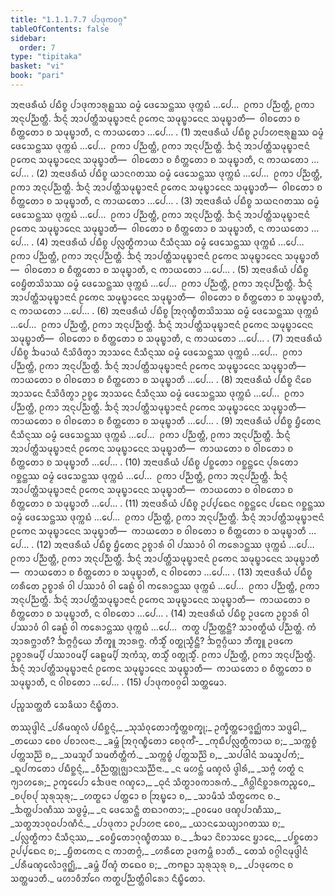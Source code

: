 ```yaml
---
title: "1.1.1.7.7 ᨸᩣᨴᩩᨠᩅᨣ᩠ᨣ"
tableOfContents: false
sidebar:
  order: 7
type: "tipitaka"
basket: "vi"
book: "pari"
---
```



<DynamicBreadcrumb />

<Division number="156" book="pari">

<Paragraph number="305" book="pari">
ᩋᨶᩣᨴᩁᩥᨿᩴ ᨸᨭᩥᨧ᩠ᨧ ᨸᩣᨴᩩᨠᩣᩁᩩᩊ᩠ᩉᩔ ᨵᨾ᩠ᨾᩴ ᨴᩮᩈᩮᨶ᩠ᨲᩔ ᨴᩩᨠ᩠ᨠᨭᩴ …ᨸᩮ…  ᩑᨠᩣ ᨸᨬ᩠ᨬᨲ᩠ᨲᩥ, ᩑᨠᩣ ᩋᨶᩩᨸᨬ᩠ᨬᨲ᩠ᨲᩥ. ᨨᨶ᩠ᨶᩴ ᩋᩣᨸᨲ᩠ᨲᩥᩈᨾᩩᨭ᩠ᨮᩣᨶᩣᨶᩴ ᩑᨠᩮᨶ ᩈᨾᩩᨭ᩠ᨮᩣᨶᩮᨶ ᩈᨾᩩᨭ᩠ᨮᩣᨲᩥ—  ᩅᩤᨧᨲᩮᩣ ᨧ ᨧᩥᨲ᩠ᨲᨲᩮᩣ ᨧ ᩈᨾᩩᨭ᩠ᨮᩣᨲᩥ, ᨶ ᨠᩣᨿᨲᩮᩣ …ᨸᩮ… . (1)
</Paragraph>

<Paragraph number="306" book="pari">
ᩋᨶᩣᨴᩁᩥᨿᩴ ᨸᨭᩥᨧ᩠ᨧ ᩏᨸᩣᩉᨶᩣᩁᩩᩊ᩠ᩉᩔ ᨵᨾ᩠ᨾᩴ ᨴᩮᩈᩮᨶ᩠ᨲᩔ ᨴᩩᨠ᩠ᨠᨭᩴ …ᨸᩮ…  ᩑᨠᩣ ᨸᨬ᩠ᨬᨲ᩠ᨲᩥ, ᩑᨠᩣ ᩋᨶᩩᨸᨬ᩠ᨬᨲ᩠ᨲᩥ. ᨨᨶ᩠ᨶᩴ ᩋᩣᨸᨲ᩠ᨲᩥᩈᨾᩩᨭ᩠ᨮᩣᨶᩣᨶᩴ ᩑᨠᩮᨶ ᩈᨾᩩᨭ᩠ᨮᩣᨶᩮᨶ ᩈᨾᩩᨭ᩠ᨮᩣᨲᩥ—  ᩅᩤᨧᨲᩮᩣ ᨧ ᨧᩥᨲ᩠ᨲᨲᩮᩣ ᨧ ᩈᨾᩩᨭ᩠ᨮᩣᨲᩥ, ᨶ ᨠᩣᨿᨲᩮᩣ …ᨸᩮ… . (2)
</Paragraph>

<Paragraph number="307" book="pari">
ᩋᨶᩣᨴᩁᩥᨿᩴ ᨸᨭᩥᨧ᩠ᨧ ᨿᩣᨶᨣᨲᩔ ᨵᨾ᩠ᨾᩴ ᨴᩮᩈᩮᨶ᩠ᨲᩔ ᨴᩩᨠ᩠ᨠᨭᩴ …ᨸᩮ…  ᩑᨠᩣ ᨸᨬ᩠ᨬᨲ᩠ᨲᩥ, ᩑᨠᩣ ᩋᨶᩩᨸᨬ᩠ᨬᨲ᩠ᨲᩥ. ᨨᨶ᩠ᨶᩴ ᩋᩣᨸᨲ᩠ᨲᩥᩈᨾᩩᨭ᩠ᨮᩣᨶᩣᨶᩴ ᩑᨠᩮᨶ ᩈᨾᩩᨭ᩠ᨮᩣᨶᩮᨶ ᩈᨾᩩᨭ᩠ᨮᩣᨲᩥ—  ᩅᩤᨧᨲᩮᩣ ᨧ ᨧᩥᨲ᩠ᨲᨲᩮᩣ ᨧ ᩈᨾᩩᨭ᩠ᨮᩣᨲᩥ, ᨶ ᨠᩣᨿᨲᩮᩣ …ᨸᩮ… . (3)
</Paragraph>

<Paragraph number="308" book="pari">
ᩋᨶᩣᨴᩁᩥᨿᩴ ᨸᨭᩥᨧ᩠ᨧ ᩈᨿᨶᨣᨲᩔ ᨵᨾ᩠ᨾᩴ ᨴᩮᩈᩮᨶ᩠ᨲᩔ ᨴᩩᨠ᩠ᨠᨭᩴ …ᨸᩮ…  ᩑᨠᩣ ᨸᨬ᩠ᨬᨲ᩠ᨲᩥ, ᩑᨠᩣ ᩋᨶᩩᨸᨬ᩠ᨬᨲ᩠ᨲᩥ. ᨨᨶ᩠ᨶᩴ ᩋᩣᨸᨲ᩠ᨲᩥᩈᨾᩩᨭ᩠ᨮᩣᨶᩣᨶᩴ ᩑᨠᩮᨶ ᩈᨾᩩᨭ᩠ᨮᩣᨶᩮᨶ ᩈᨾᩩᨭ᩠ᨮᩣᨲᩥ—  ᩅᩤᨧᨲᩮᩣ ᨧ ᨧᩥᨲ᩠ᨲᨲᩮᩣ ᨧ ᩈᨾᩩᨭ᩠ᨮᩣᨲᩥ, ᨶ ᨠᩣᨿᨲᩮᩣ …ᨸᩮ… . (4)
</Paragraph>

<Paragraph number="309" book="pari">
ᩋᨶᩣᨴᩁᩥᨿᩴ ᨸᨭᩥᨧ᩠ᨧ ᨸᩃᩖᨲ᩠ᨳᩥᨠᩣᨿ ᨶᩥᩈᩥᨶ᩠ᨶᩔ ᨵᨾ᩠ᨾᩴ ᨴᩮᩈᩮᨶ᩠ᨲᩔ ᨴᩩᨠ᩠ᨠᨭᩴ …ᨸᩮ…  ᩑᨠᩣ ᨸᨬ᩠ᨬᨲ᩠ᨲᩥ, ᩑᨠᩣ ᩋᨶᩩᨸᨬ᩠ᨬᨲ᩠ᨲᩥ. ᨨᨶ᩠ᨶᩴ ᩋᩣᨸᨲ᩠ᨲᩥᩈᨾᩩᨭ᩠ᨮᩣᨶᩣᨶᩴ ᩑᨠᩮᨶ ᩈᨾᩩᨭ᩠ᨮᩣᨶᩮᨶ ᩈᨾᩩᨭ᩠ᨮᩣᨲᩥ—  ᩅᩤᨧᨲᩮᩣ ᨧ ᨧᩥᨲ᩠ᨲᨲᩮᩣ ᨧ ᩈᨾᩩᨭ᩠ᨮᩣᨲᩥ, ᨶ ᨠᩣᨿᨲᩮᩣ …ᨸᩮ… . (5)
</Paragraph>

<Paragraph number="310" book="pari">
ᩋᨶᩣᨴᩁᩥᨿᩴ ᨸᨭᩥᨧ᩠ᨧ ᩅᩮᨮᩥᨲᩈᩦᩈᩔ ᨵᨾ᩠ᨾᩴ ᨴᩮᩈᩮᨶ᩠ᨲᩔ ᨴᩩᨠ᩠ᨠᨭᩴ …ᨸᩮ…  ᩑᨠᩣ ᨸᨬ᩠ᨬᨲ᩠ᨲᩥ, ᩑᨠᩣ ᩋᨶᩩᨸᨬ᩠ᨬᨲ᩠ᨲᩥ. ᨨᨶ᩠ᨶᩴ ᩋᩣᨸᨲ᩠ᨲᩥᩈᨾᩩᨭ᩠ᨮᩣᨶᩣᨶᩴ ᩑᨠᩮᨶ ᩈᨾᩩᨭ᩠ᨮᩣᨶᩮᨶ ᩈᨾᩩᨭ᩠ᨮᩣᨲᩥ—  ᩅᩤᨧᨲᩮᩣ ᨧ ᨧᩥᨲ᩠ᨲᨲᩮᩣ ᨧ ᩈᨾᩩᨭ᩠ᨮᩣᨲᩥ, ᨶ ᨠᩣᨿᨲᩮᩣ …ᨸᩮ… . (6)
</Paragraph>

<Paragraph number="311" book="pari">
ᩋᨶᩣᨴᩁᩥᨿᩴ ᨸᨭᩥᨧ᩠ᨧ ᩒᨣᩩᨱ᩠ᨮᩥᨲᩈᩦᩈᩔ ᨵᨾ᩠ᨾᩴ ᨴᩮᩈᩮᨶ᩠ᨲᩔ ᨴᩩᨠ᩠ᨠᨭᩴ …ᨸᩮ…  ᩑᨠᩣ ᨸᨬ᩠ᨬᨲ᩠ᨲᩥ, ᩑᨠᩣ ᩋᨶᩩᨸᨬ᩠ᨬᨲ᩠ᨲᩥ. ᨨᨶ᩠ᨶᩴ ᩋᩣᨸᨲ᩠ᨲᩥᩈᨾᩩᨭ᩠ᨮᩣᨶᩣᨶᩴ ᩑᨠᩮᨶ ᩈᨾᩩᨭ᩠ᨮᩣᨶᩮᨶ ᩈᨾᩩᨭ᩠ᨮᩣᨲᩥ—  ᩅᩤᨧᨲᩮᩣ ᨧ ᨧᩥᨲ᩠ᨲᨲᩮᩣ ᨧ ᩈᨾᩩᨭ᩠ᨮᩣᨲᩥ, ᨶ ᨠᩣᨿᨲᩮᩣ …ᨸᩮ… . (7)
</Paragraph>

<Paragraph number="312" book="pari">
ᩋᨶᩣᨴᩁᩥᨿᩴ ᨸᨭᩥᨧ᩠ᨧ ᨨᨾᩣᨿᩴ ᨶᩥᩈᩦᨴᩥᨲ᩠ᩅᩣ ᩋᩣᩈᨶᩮ ᨶᩥᩈᩥᨶ᩠ᨶᩔ ᨵᨾ᩠ᨾᩴ ᨴᩮᩈᩮᨶ᩠ᨲᩔ ᨴᩩᨠ᩠ᨠᨭᩴ …ᨸᩮ…  ᩑᨠᩣ ᨸᨬ᩠ᨬᨲ᩠ᨲᩥ, ᩑᨠᩣ ᩋᨶᩩᨸᨬ᩠ᨬᨲ᩠ᨲᩥ. ᨨᨶ᩠ᨶᩴ ᩋᩣᨸᨲ᩠ᨲᩥᩈᨾᩩᨭ᩠ᨮᩣᨶᩣᨶᩴ ᩑᨠᩮᨶ ᩈᨾᩩᨭ᩠ᨮᩣᨶᩮᨶ ᩈᨾᩩᨭ᩠ᨮᩣᨲᩥ—  ᨠᩣᨿᨲᩮᩣ ᨧ ᩅᩤᨧᨲᩮᩣ ᨧ ᨧᩥᨲ᩠ᨲᨲᩮᩣ ᨧ ᩈᨾᩩᨭ᩠ᨮᩣᨲᩥ …ᨸᩮ… . (8)
</Paragraph>

<Paragraph number="313" book="pari">
ᩋᨶᩣᨴᩁᩥᨿᩴ ᨸᨭᩥᨧ᩠ᨧ ᨶᩦᨧᩮ ᩋᩣᩈᨶᩮ ᨶᩥᩈᩦᨴᩥᨲ᩠ᩅᩣ ᩏᨧ᩠ᨧᩮ ᩋᩣᩈᨶᩮ ᨶᩥᩈᩥᨶ᩠ᨶᩔ ᨵᨾ᩠ᨾᩴ ᨴᩮᩈᩮᨶ᩠ᨲᩔ ᨴᩩᨠ᩠ᨠᨭᩴ …ᨸᩮ…  ᩑᨠᩣ ᨸᨬ᩠ᨬᨲ᩠ᨲᩥ, ᩑᨠᩣ ᩋᨶᩩᨸᨬ᩠ᨬᨲ᩠ᨲᩥ. ᨨᨶ᩠ᨶᩴ ᩋᩣᨸᨲ᩠ᨲᩥᩈᨾᩩᨭ᩠ᨮᩣᨶᩣᨶᩴ ᩑᨠᩮᨶ ᩈᨾᩩᨭ᩠ᨮᩣᨶᩮᨶ ᩈᨾᩩᨭ᩠ᨮᩣᨲᩥ—  ᨠᩣᨿᨲᩮᩣ ᨧ ᩅᩤᨧᨲᩮᩣ ᨧ ᨧᩥᨲ᩠ᨲᨲᩮᩣ ᨧ ᩈᨾᩩᨭ᩠ᨮᩣᨲᩥ …ᨸᩮ… . (9)
</Paragraph>

<Paragraph number="314" book="pari">
ᩋᨶᩣᨴᩁᩥᨿᩴ ᨸᨭᩥᨧ᩠ᨧ ᨮᩥᨲᩮᨶ ᨶᩥᩈᩥᨶ᩠ᨶᩔ ᨵᨾ᩠ᨾᩴ ᨴᩮᩈᩮᨶ᩠ᨲᩔ ᨴᩩᨠ᩠ᨠᨭᩴ …ᨸᩮ…  ᩑᨠᩣ ᨸᨬ᩠ᨬᨲ᩠ᨲᩥ, ᩑᨠᩣ ᩋᨶᩩᨸᨬ᩠ᨬᨲ᩠ᨲᩥ. ᨨᨶ᩠ᨶᩴ ᩋᩣᨸᨲ᩠ᨲᩥᩈᨾᩩᨭ᩠ᨮᩣᨶᩣᨶᩴ ᩑᨠᩮᨶ ᩈᨾᩩᨭ᩠ᨮᩣᨶᩮᨶ ᩈᨾᩩᨭ᩠ᨮᩣᨲᩥ—  ᨠᩣᨿᨲᩮᩣ ᨧ ᩅᩤᨧᨲᩮᩣ ᨧ ᨧᩥᨲ᩠ᨲᨲᩮᩣ ᨧ ᩈᨾᩩᨭ᩠ᨮᩣᨲᩥ …ᨸᩮ… . (10)
</Paragraph>

<Paragraph number="315" book="pari">
ᩋᨶᩣᨴᩁᩥᨿᩴ ᨸᨭᩥᨧ᩠ᨧ ᨸᨧ᩠ᨨᨲᩮᩣ ᨣᨧ᩠ᨨᨶ᩠ᨲᩮᨶ ᨸᩩᩁᨲᩮᩣ ᨣᨧ᩠ᨨᨶ᩠ᨲᩔ ᨵᨾ᩠ᨾᩴ ᨴᩮᩈᩮᨶ᩠ᨲᩔ ᨴᩩᨠ᩠ᨠᨭᩴ …ᨸᩮ…  ᩑᨠᩣ ᨸᨬ᩠ᨬᨲ᩠ᨲᩥ, ᩑᨠᩣ ᩋᨶᩩᨸᨬ᩠ᨬᨲ᩠ᨲᩥ. ᨨᨶ᩠ᨶᩴ ᩋᩣᨸᨲ᩠ᨲᩥᩈᨾᩩᨭ᩠ᨮᩣᨶᩣᨶᩴ ᩑᨠᩮᨶ ᩈᨾᩩᨭ᩠ᨮᩣᨶᩮᨶ ᩈᨾᩩᨭ᩠ᨮᩣᨲᩥ—  ᨠᩣᨿᨲᩮᩣ ᨧ ᩅᩤᨧᨲᩮᩣ ᨧ ᨧᩥᨲ᩠ᨲᨲᩮᩣ ᨧ ᩈᨾᩩᨭ᩠ᨮᩣᨲᩥ …ᨸᩮ… . (11)
</Paragraph>

<Paragraph number="316" book="pari">
ᩋᨶᩣᨴᩁᩥᨿᩴ ᨸᨭᩥᨧ᩠ᨧ ᩏᨸ᩠ᨸᨳᩮᨶ ᨣᨧ᩠ᨨᨶ᩠ᨲᩮᨶ ᨸᨳᩮᨶ ᨣᨧ᩠ᨨᨶ᩠ᨲᩔ ᨵᨾ᩠ᨾᩴ ᨴᩮᩈᩮᨶ᩠ᨲᩔ ᨴᩩᨠ᩠ᨠᨭᩴ …ᨸᩮ…  ᩑᨠᩣ ᨸᨬ᩠ᨬᨲ᩠ᨲᩥ, ᩑᨠᩣ ᩋᨶᩩᨸᨬ᩠ᨬᨲ᩠ᨲᩥ. ᨨᨶ᩠ᨶᩴ ᩋᩣᨸᨲ᩠ᨲᩥᩈᨾᩩᨭ᩠ᨮᩣᨶᩣᨶᩴ ᩑᨠᩮᨶ ᩈᨾᩩᨭ᩠ᨮᩣᨶᩮᨶ ᩈᨾᩩᨭ᩠ᨮᩣᨲᩥ—  ᨠᩣᨿᨲᩮᩣ ᨧ ᩅᩤᨧᨲᩮᩣ ᨧ ᨧᩥᨲ᩠ᨲᨲᩮᩣ ᨧ ᩈᨾᩩᨭ᩠ᨮᩣᨲᩥ …ᨸᩮ… . (12)
</Paragraph>

<Paragraph number="317" book="pari">
ᩋᨶᩣᨴᩁᩥᨿᩴ ᨸᨭᩥᨧ᩠ᨧ ᨮᩥᨲᩮᨶ ᩏᨧ᩠ᨧᩣᩁᩴ ᩅᩤ ᨸᩔᩣᩅᩴ ᩅᩤ ᨠᩁᩮᩣᨶ᩠ᨲᩔ ᨴᩩᨠ᩠ᨠᨭᩴ …ᨸᩮ…  ᩑᨠᩣ ᨸᨬ᩠ᨬᨲ᩠ᨲᩥ, ᩑᨠᩣ ᩋᨶᩩᨸᨬ᩠ᨬᨲ᩠ᨲᩥ. ᨨᨶ᩠ᨶᩴ ᩋᩣᨸᨲ᩠ᨲᩥᩈᨾᩩᨭ᩠ᨮᩣᨶᩣᨶᩴ ᩑᨠᩮᨶ ᩈᨾᩩᨭ᩠ᨮᩣᨶᩮᨶ ᩈᨾᩩᨭ᩠ᨮᩣᨲᩥ—  ᨠᩣᨿᨲᩮᩣ ᨧ ᨧᩥᨲ᩠ᨲᨲᩮᩣ ᨧ ᩈᨾᩩᨭ᩠ᨮᩣᨲᩥ, ᨶ ᩅᩤᨧᨲᩮᩣ …ᨸᩮ… . (13)
</Paragraph>

<Paragraph number="318" book="pari">
ᩋᨶᩣᨴᩁᩥᨿᩴ ᨸᨭᩥᨧ᩠ᨧ ᩉᩁᩥᨲᩮ ᩏᨧ᩠ᨧᩣᩁᩴ ᩅᩤ ᨸᩔᩣᩅᩴ ᩅᩤ ᨡᩮᩊᩴ ᩅᩤ ᨠᩁᩮᩣᨶ᩠ᨲᩔ ᨴᩩᨠ᩠ᨠᨭᩴ …ᨸᩮ…  ᩑᨠᩣ ᨸᨬ᩠ᨬᨲ᩠ᨲᩥ, ᩑᨠᩣ ᩋᨶᩩᨸᨬ᩠ᨬᨲ᩠ᨲᩥ. ᨨᨶ᩠ᨶᩴ ᩋᩣᨸᨲ᩠ᨲᩥᩈᨾᩩᨭ᩠ᨮᩣᨶᩣᨶᩴ ᩑᨠᩮᨶ ᩈᨾᩩᨭ᩠ᨮᩣᨶᩮᨶ ᩈᨾᩩᨭ᩠ᨮᩣᨲᩥ—  ᨠᩣᨿᨲᩮᩣ ᨧ ᨧᩥᨲ᩠ᨲᨲᩮᩣ ᨧ ᩈᨾᩩᨭ᩠ᨮᩣᨲᩥ, ᨶ ᩅᩤᨧᨲᩮᩣ …ᨸᩮ… . (14)
</Paragraph>

<Paragraph number="319" book="pari">
ᩋᨶᩣᨴᩁᩥᨿᩴ ᨸᨭᩥᨧ᩠ᨧ ᩏᨴᨠᩮ ᩏᨧ᩠ᨧᩣᩁᩴ ᩅᩤ ᨸᩔᩣᩅᩴ ᩅᩤ ᨡᩮᩊᩴ ᩅᩤ ᨠᩁᩮᩣᨶ᩠ᨲᩔ ᨴᩩᨠ᩠ᨠᨭᩴ …ᨸᩮ…  ᨠᨲ᩠ᨳ ᨸᨬ᩠ᨬᨲ᩠ᨲᨶ᩠ᨲᩥ? ᩈᩣᩅᨲ᩠ᨳᩥᨿᩴ ᨸᨬ᩠ᨬᨲ᩠ᨲᩴ. ᨠᩴ ᩋᩣᩁᨻ᩠ᨽᩣᨲᩥ? ᨨᨻ᩠ᨻᨣ᩠ᨣᩥᨿᩮ ᨽᩥᨠ᩠ᨡᩪ ᩋᩣᩁᨻ᩠ᨽ. ᨠᩥᩈ᩠ᨾᩥᩴ ᩅᨲ᩠ᨳᩩᩈ᩠ᨾᩥᨶ᩠ᨲᩥ? ᨨᨻ᩠ᨻᨣ᩠ᨣᩥᨿᩣ ᨽᩥᨠ᩠ᨡᩪ ᩏᨴᨠᩮ ᩏᨧ᩠ᨧᩣᩁᨾ᩠ᨸᩥ ᨸᩔᩣᩅᨾ᩠ᨸᩥ ᨡᩮᩊᨾ᩠ᨸᩥ ᩋᨠᩴᩈᩩ, ᨲᩈ᩠ᨾᩥᩴ ᩅᨲ᩠ᨳᩩᩈ᩠ᨾᩥᩴ. ᩑᨠᩣ ᨸᨬ᩠ᨬᨲ᩠ᨲᩥ, ᩑᨠᩣ ᩋᨶᩩᨸᨬ᩠ᨬᨲ᩠ᨲᩥ. ᨨᨶ᩠ᨶᩴ ᩋᩣᨸᨲ᩠ᨲᩥᩈᨾᩩᨭ᩠ᨮᩣᨶᩣᨶᩴ ᩑᨠᩮᨶ ᩈᨾᩩᨭ᩠ᨮᩣᨶᩮᨶ ᩈᨾᩩᨭ᩠ᨮᩣᨲᩥ—  ᨠᩣᨿᨲᩮᩣ ᨧ ᨧᩥᨲ᩠ᨲᨲᩮᩣ ᨧ ᩈᨾᩩᨭ᩠ᨮᩣᨲᩥ, ᨶ ᩅᩤᨧᨲᩮᩣ …ᨸᩮ… . (15)

</Paragraph>
</Division>

<Paragraph number="320" type="center" book="pari">
ᨸᩣᨴᩩᨠᩅᨣ᩠ᨣᩮᩤ ᩈᨲ᩠ᨲᨾᩮᩣ.

  
ᨸᨬ᩠ᨧᩈᨲ᩠ᨲᨲᩥ ᩈᩮᨡᩥᨿᩣ ᨶᩥᨭ᩠ᨮᩥᨲᩣ.



</Paragraph>

<Paragraph number="321" type="center" book="pari">
ᨲᩔᩩᨴ᩠ᨴᩤᨶᩴ


</Paragraph>

<Paragraph number="322" type="verses" book="pari">
_ᨸᩁᩥᨾᨱ᩠ᨯᩃᩴ ᨸᨭᩥᨧ᩠ᨨᨶ᩠ᨶᩴ,_  
_ᩈᩩᩈᩴᩅᩩᨲᩮᩣᨠ᩠ᨡᩥᨲ᩠ᨲᨧᨠ᩠ᨡᩩ;_  
ᩏᨠ᩠ᨡᩥᨲ᩠ᨲᩮᩣᨩ᩠ᨩᨣ᩠ᨥᩥᨠᩣ ᩈᨴ᩠ᨴᩮᩤ,_  
_ᨲᨿᩮᩣ ᨧᩮᩅ ᨸᨧᩣᩃᨶᩣ._  

</Paragraph>

<Paragraph number="323" type="verses" book="pari">
_ᨡᨾ᩠ᨽᩴ ᩒᨣᩩᨱ᩠ᨮᩥᨲᩮᩣ ᨧᩮᩅᩩᨠ᩺-_  
_ᨠᩩᨭᩥᨸᩃᩖᨲ᩠ᨳᩥᨠᩣᨿ ᨧ;_  
_ᩈᨠ᩠ᨠᨧ᩠ᨧᩴ ᨸᨲ᩠ᨲᩈᨬ᩠ᨬᩦ ᨧ,_  
_ᩈᨾᩈᩪᨸᩴ ᩈᨾᨲᩥᨲ᩠ᨲᩥᨠᩴ._  

</Paragraph>

<Paragraph number="324" type="verses" book="pari">
_ᩈᨠ᩠ᨠᨧ᩠ᨧᩴ ᨸᨲ᩠ᨲᩈᨬ᩠ᨬᩦ ᨧ,_  
_ᩈᨸᨴᩤᨶᩴ ᩈᨾᩈᩪᨸᨠᩴ;_  
_ᨳᩪᨸᨠᨲᩮᩣ ᨸᨭᩥᨧ᩠ᨨᨶ᩠ᨶᩴ,_  
_ᩅᩥᨬ᩠ᨬᨲ᩠ᨲᩩᨩ᩠ᨫᩣᨶᩈᨬ᩠ᨬᩥᨶᩣ._  

</Paragraph>

<Paragraph number="325" type="verses" book="pari">
_ᨶ ᨾᩉᨶ᩠ᨲᩴ ᨾᨱ᩠ᨯᩃᩴ ᨴ᩠ᩅᩤᩁᩴ,_  
_ᩈᨻ᩠ᨻᩴ ᩉᨲ᩠ᨳᩴ ᨶ ᨻ᩠ᨿᩣᩉᩁᩮ;_  
ᩏᨠ᩠ᨡᩮᨸᩮᩣ ᨨᩮᨴᨶᩣ ᨣᨱ᩠ᨯᩮᩣ,_  
_ᨵᩩᨶᩴ ᩈᩥᨲ᩠ᨳᩣᩅᨠᩣᩁᨠᩴ._  

</Paragraph>

<Paragraph number="326" type="verses" book="pari">
_ᨩᩥᩅ᩠ᩉᩤᨶᩥᨧ᩠ᨨᩣᩁᨠᨬ᩠ᨧᩮᩅ,_  
_ᨧᨸᩩᨧᨸᩩ ᩈᩩᩁᩩᩈᩩᩁᩩ;_  
_ᩉᨲ᩠ᨳᩮᩣ ᨸᨲ᩠ᨲᩮᩣ ᨧ ᩒᨭ᩠ᨮᩮᩣ ᨧ,_  
_ᩈᩣᨾᩥᩈᩴ ᩈᩥᨲ᩠ᨳᨠᩮᨶ ᨧ._  

</Paragraph>

<Paragraph number="327" type="verses" book="pari">
_ᨨᨲ᩠ᨲᨸᩣᨱᩥᩔ ᩈᨴ᩠ᨵᨾ᩠ᨾᩴ,_  
_ᨶ ᨴᩮᩈᩮᨶ᩠ᨲᩥ ᨲᨳᩣᨣᨲᩣ;_  
_ᩑᩅᨾᩮᩅ ᨴᨱ᩠ᨯᨸᩣᨱᩥᩔ,_  
_ᩈᨲ᩠ᨳᩋᩣᩅᩩᨵᨸᩣᨱᩥᨶᩴ._  

</Paragraph>

<Paragraph number="328" type="verses" book="pari">
_ᨸᩣᨴᩩᨠᩣ ᩏᨸᩣᩉᨶᩣ ᨧᩮᩅ,_  
_ᨿᩣᨶᩈᩮᨿ᩠ᨿᩣᨣᨲᩔ ᨧ;_  
_ᨸᩃᩖᨲ᩠ᨳᩥᨠᩣ ᨶᩥᩈᩥᨶ᩠ᨶᩔ,_  
_ᩅᩮᨮᩥᨲᩮᩣᨣᩩᨱ᩠ᨮᩥᨲᩔ ᨧ._  

</Paragraph>

<Paragraph number="329" type="verses" book="pari">
_ᨨᨾᩣ ᨶᩦᨧᩣᩈᨶᩮ ᨮᩣᨶᩮ,_  
_ᨸᨧ᩠ᨨᨲᩮᩣ ᩏᨸ᩠ᨸᨳᩮᨶ ᨧ;_  
_ᨮᩥᨲᨠᩮᨶ ᨶ ᨠᩣᨲᨻ᩠ᨻᩴ,_  
_ᩉᩁᩥᨲᩮ ᩏᨴᨠᨾ᩠ᩉᩥ ᨧᩣᨲᩥ._  


</Paragraph>

<Paragraph number="330" type="center" book="pari">
ᨲᩮᩈᩴ ᩅᨣ᩠ᨣᩤᨶᨾᩩᨴ᩠ᨴᩤᨶᩴ


</Paragraph>

<Paragraph number="331" type="verses" book="pari">
_ᨸᩁᩥᨾᨱ᩠ᨯᩃᩮᩫᩣᨩ᩠ᨩᨣ᩠ᨥᩥ,_  
_ᨡᨾ᩠ᨽᩴ ᨸᩥᨱ᩠ᨯᩴ ᨲᨳᩮᩅ ᨧ;_  
_ᨠᨻᩊᩣ ᩈᩩᩁᩩᩈᩩᩁᩩ ᨧ,_  
_ᨸᩣᨴᩩᨠᩮᨶ ᨧ ᩈᨲ᩠ᨲᨾᩣᨲᩥ._  


</Paragraph>

<Paragraph number="332" type="center" book="pari">
ᨾᩉᩣᩅᩥᨽᩘᨣᩮ ᨠᨲ᩠ᨳᨸᨬ᩠ᨬᨲ᩠ᨲᩥᩅᩤᩁᩮᩣ ᨶᩥᨭ᩠ᨮᩥᨲᩮᩣ.
</Paragraph>